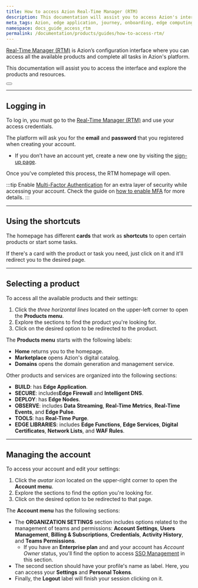 ```yaml
---
title: How to access Azion Real-Time Manager (RTM)
description: This documentation will assist you to access Azion's interface and explore the products and resources.
meta_tags: Azion, edge application, journey, onboarding, edge computing
namespace: docs_guide_access_rtm
permalink: /documentation/products/guides/how-to-access-rtm/
---
```


[Real-Time Manager (RTM)](https://manager.azion.com/) is Azion’s configuration interface where you can access all the available products and complete all tasks in Azion's platform. 

This documentation will assist you to access the interface and explore the products and resources.


<Button href="/en/documentation/products/guides/getting-to-know-real-time-manager/" text="go to RTM reference" variant="secondary"> 

</Button>

---

## Logging in

To log in, you must go to the [Real-Time Manager (RTM)](https://manager.azion.com/) and use your access credentials.

The platform will ask you for the **email** and **password** that you registered when creating your account.
- If you don’t have an account yet, create a new one by visiting the [sign-up page](https://manager.azion.com/signup/).

Once you've completed this process, the RTM homepage will open.

:::tip
Enable [Multi⁠-⁠Factor Authentication](/en/documentation/products/accounts/multi-factor-authentication/) for an extra layer of security while accessing your account. Check the guide on [how to enable MFA](/en/documentation/products/guides/multi-factor-authentication/) for more details.
:::

---

## Using the shortcuts

The homepage has different **cards** that work as **shortcuts** to open certain products or start some tasks.

If there's a card with the product or task you need, just click on it and it'll redirect you to the desired page.

---

## Selecting a product

To access all the available products and their settings:

1. Click the *three horizontal lines* located on the upper-left corner to open the **Products menu**.
2. Explore the sections to find the product you're looking for.
3. Click on the desired option to be redirected to the product.

The **Products menu** starts with the following labels:

- **Home** returns you to the homepage.
- **Marketplace** opens Azion's digital catalog.
- **Domains** opens the domain generation and management service.

Other products and services are organized into the following sections:

- **BUILD**: has **Edge Application**.
- **SECURE**: includes**Edge Firewall** and **Intelligent DNS**.
- **DEPLOY**: has **Edge Nodes**.
- **OBSERVE**: includes **Data Streaming**, **Real-Time Metrics**, **Real-Time Events**, and **Edge Pulse**.
- **TOOLS**: has **Real-Time Purge**.
- **EDGE LIBRARIES**: includes **Edge Functions**, **Edge Services**, **Digital Certificates**, **Network Lists**, and **WAF Rules**. 

---

## Managing the account

To access your account and edit your settings:

1. Click the *avatar icon* located on the upper-right corner to open the **Account menu**.
2. Explore the sections to find the option you're looking for.
3. Click on the desired option to be redirected to that page.

The **Account menu** has the following sections:

- The **ORGANIZATION SETTINGS** section includes options related to the management of teams and permissions: **Account Settings**, **Users Management**, **Billing & Subscriptions**, **Credentials**, **Activity History**, and **Teams Permissions**.
  -  If you have an **Enterprise plan** and and your account has *Account Owner* status, you'll find the option to access [SSO Management](https://www.azion.com/en/documentation/products/guides/sso/) in this section.
- The second section should have your profile's name as label. Here, you can access your **Settings** and **Personal Tokens**.
- Finally, the **Logout** label will finish your session clicking on it.
